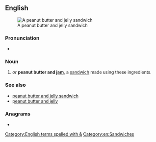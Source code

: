 ==English==
[[File:Peanut-Butter-Jelly-Sandwich.jpg|thumb|A peanut butter and jelly sandwich]]

===Pronunciation===
* {{IPA|[ˌpiːˌbiː.ənˈd͡ʒeɪ]|lang=en}}

===Noun===
{{en-noun}}

# {{initialism of|lang=en|[[peanut butter]] [[and]] [[jelly]]|nodot=1}} ''or'' '''peanut butter and [[jam]]''', a [[sandwich]] made using these ingredients.

===See also===
*[[peanut butter and jelly sandwich]]
*[[peanut butter and jelly]]

===Anagrams===
* {{anagrams|en|BJP}}

[[Category:English terms spelled with &]]
[[Category:en:Sandwiches]]